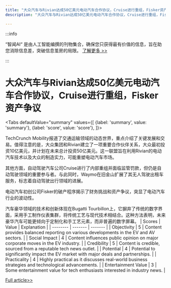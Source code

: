 ```yaml
---
title: "大众汽车与Rivian达成50亿美元电动汽车合作协议，Cruise进行重组，Fisker资产争议"
description: "大众汽车与Rivian达成50亿美元电动汽车合作协议，Cruise进行重组，Fisker资产争议"

---
```



:::info

“智闻AI“ 是由人工智能编撰的刊物集合，确保您只获得最有价值的信息，旨在助您消除信息差，突破信息茧房的局限。  [了解更多 >>](/)

:::

# 大众汽车与Rivian达成50亿美元电动汽车合作协议，Cruise进行重组，Fisker资产争议


<Tabs
	defaultValue="summary"
	values={[
	{label: 'summary', value: 'summary'},
	{label: 'score', value: 'score'},
]}>
<TabItem value="summary">


TechCrunch Mobility报道了交通运输领域的动态世界，重点介绍了关键发展和交易。值得注意的是，大众集团和Rivian建立了一项重要合作伙伴关系，大众最初投资10亿美元，并计划在未来总计投资50亿美元。这一联盟旨在利用Rivian的电动汽车技术以及大众的制造实力，可能重塑电动汽车市场。

其他方面，自动驾驶汽车公司Cruise进行了内部重组并面临监管罚款，但仍是自动驾驶领域的重要参与者。与此同时，Waymo在旧金山扩展了其无人驾驶出租车服务，标志着自动驾驶出行领域的进展。

电动汽车初创公司Fisker的破产程序揭示了财务挑战和资产争议，突显了电动汽车行业的波动性。

汽车豪华领域的技术和创新体现在Bugatti Tourbillon上，它摒弃了传统的数字界面，采用手工制作仪表集群，将传统工艺与现代技术相结合。这种方法表明，未来豪华汽车可能更倾向于定制化和手工艺元素，而非普遍的数字屏幕。
</TabItem>
<TabItem value="score">
	| Scores     | Value   | Explanation |
	| -------- | ------- | ------- |
	| Objectivity  | 5    | Content provides balanced reporting on various developments in the EV and AV sectors.    |
	| Social Impact | 4     | Content influences public opinion on major corporate moves in the EV industry.    |
	| Credibility    | 5    | Content is credible, sourced from a reputable tech news outlet.    |
	| Potential    | 4    | Potential to significantly impact the EV market with major deals and partnerships.    |
	| Practicality    | 4    | Highly practical as it discusses real-world business strategies and technological advancements.    |
	| Entertainment Value    | 3    | Some entertainment value for tech enthusiasts interested in industry news.    |
</TabItem>
</Tabs>

[Full article>>](https://techcrunch.com/2024/06/27/vw-taps-rivian-in-5b-ev-deal-and-the-fight-over-fiskers-assets/)
